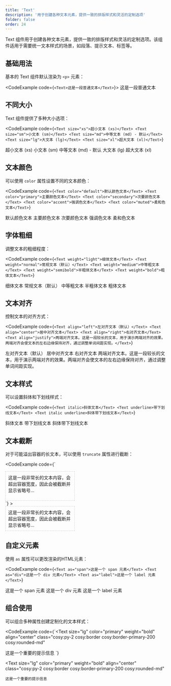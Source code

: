 ```yaml
---
title: 'Text'
description: '用于创建各种文本元素，提供一致的排版样式和灵活的定制选项'
folder: false
order: 24
---
```



Text 组件用于创建各种文本元素，提供一致的排版样式和灵活的定制选项。该组件适用于需要统一文本样式的场景，如段落、提示文本、标签等。

## 基础用法

基本的 Text 组件默认渲染为 `<p>` 元素：

<CodeExample code={`<Text>这是一段普通文本</Text>`}>
  <Text>这是一段普通文本</Text>
</CodeExample>

## 不同大小

Text 组件提供了多种大小选项：

<CodeExample
  code={`<Text size="xs">超小文本 (xs)</Text>
<Text size="sm">小文本 (sm)</Text>
<Text size="md">中等文本 (md) - 默认</Text>
<Text size="lg">大文本 (lg)</Text>
<Text size="xl">超大文本 (xl)</Text>`}
>
  <Text size="xs">超小文本 (xs)</Text>
  <Text size="sm">小文本 (sm)</Text>
  <Text size="md">中等文本 (md) - 默认</Text>
  <Text size="lg">大文本 (lg)</Text>
  <Text size="xl">超大文本 (xl)</Text>
</CodeExample>

## 文本颜色

可以使用 `color` 属性设置不同的文本颜色：

<CodeExample
  code={`<Text color="default">默认颜色文本</Text>
<Text color="primary">主要颜色文本</Text>
<Text color="secondary">次要颜色文本</Text>
<Text color="accent">强调色文本</Text>
<Text color="muted">柔和色文本</Text>`}
>
  <Text color="default">默认颜色文本</Text>
  <Text color="primary">主要颜色文本</Text>
  <Text color="secondary">次要颜色文本</Text>
  <Text color="accent">强调色文本</Text>
  <Text color="muted">柔和色文本</Text>
</CodeExample>

## 字体粗细

调整文本的粗细程度：

<CodeExample
  code={`<Text weight="light">细体文本</Text>
<Text weight="normal">常规文本（默认）</Text>
<Text weight="medium">中等粗文本</Text>
<Text weight="semibold">半粗体文本</Text>
<Text weight="bold">粗体文本</Text>`}
>
  <Text weight="light">细体文本</Text>
  <Text weight="normal">常规文本（默认）</Text>
  <Text weight="medium">中等粗文本</Text>
  <Text weight="semibold">半粗体文本</Text>
  <Text weight="bold">粗体文本</Text>
</CodeExample>

## 文本对齐

控制文本的对齐方式：

<CodeExample
  code={`<Text align="left">左对齐文本（默认）</Text>
<Text align="center">居中对齐文本</Text>
<Text align="right">右对齐文本</Text>
<Text align="justify">两端对齐文本。这是一段较长的文本，用于演示两端对齐的效果。两端对齐会使文本的左右边缘保持对齐，通过调整单词间距实现。</Text>`}
>
  <Text align="left">左对齐文本（默认）</Text>
  <Text align="center">居中对齐文本</Text>
  <Text align="right">右对齐文本</Text>
  <Text align="justify">
    两端对齐文本。这是一段较长的文本，用于演示两端对齐的效果。两端对齐会使文本的左右边缘保持对齐，通过调整单词间距实现。
  </Text>
</CodeExample>

## 文本样式

可以设置斜体和下划线样式：

<CodeExample
  code={`<Text italic>斜体文本</Text>
<Text underline>带下划线文本</Text>
<Text italic underline>斜体带下划线文本</Text>`}
>
  <Text italic>斜体文本</Text>
  <Text underline>带下划线文本</Text>
  <Text italic underline>
    斜体带下划线文本
  </Text>
</CodeExample>

## 文本截断

对于可能溢出容器的长文本，可以使用 `truncate` 属性进行截断：

<CodeExample
  code={`<div style="width: 200px; border: 1px dashed #ccc; padding: 8px;">
  <Text truncate>这是一段非常长的文本内容，会超出容器宽度，因此会被截断并显示省略号...</Text>
</div>`}
>
  <div style="width: 200px; border: 1px dashed #ccc; padding: 8px;">
    <Text truncate>
      这是一段非常长的文本内容，会超出容器宽度，因此会被截断并显示省略号...
    </Text>
  </div>
</CodeExample>

## 自定义元素

使用 `as` 属性可以更改渲染的HTML元素：

<CodeExample
  code={`<Text as="span">这是一个 span 元素</Text>
<Text as="div">这是一个 div 元素</Text>
<Text as="label">这是一个 label 元素</Text>`}
>
  <Text as="span">这是一个 span 元素</Text>
  <Text as="div">这是一个 div 元素</Text>
  <Text as="label">这是一个 label 元素</Text>
</CodeExample>

## 组合使用

可以组合多种属性创建定制化的文本样式：

<CodeExample
  code={`<Text 
  size="lg" 
  color="primary" 
  weight="bold" 
  align="center"
  class="cosy:py-2 cosy:border cosy:border-primary-200 cosy:rounded-md"
>
  这是一个重要的提示信息
</Text>`}
>
  <Text
    size="lg"
    color="primary"
    weight="bold"
    align="center"
    class="cosy:py-2 cosy:border cosy:border-primary-200 cosy:rounded-md"
  >
    这是一个重要的提示信息
  </Text>
</CodeExample>
